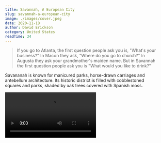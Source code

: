 ```yaml
---
title: Savannah, A European City
slug: savannah-a-european-city
image: ./images/cover.jpeg
date: 2020-11-18
author: David Erickson
category: United States
readTime: 34
---
```







<blockquote author="John Berendt">If you go to Atlanta, the first question people ask you is, "What's your business?" In Macon they ask, "Where do you go to church?" In Augusta they ask your grandmother's maiden name. But in Savannah the first question people ask you is "What would you like to drink?"</blockquote>

Savananah is known for manicured parks, horse-drawn carriages and antebellum architecture. Its historic district is filled with cobblestoned squares and parks, shaded by oak trees covered with Spanish moss.

<Video src="https://youtube.com/embed/QwOZ9erTApI" title="Savannah, a European City"/>

<GetGalleryTilesImages blogDate="2020-11-18" />
